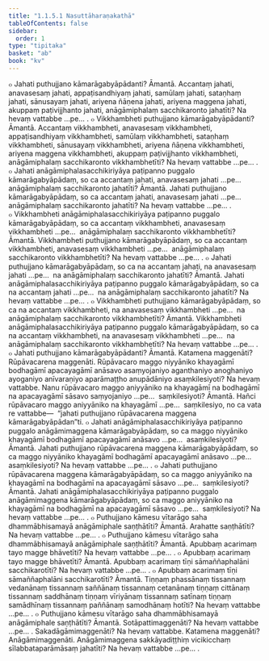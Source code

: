 ```yaml
---
title: "1.1.5.1 Nasuttāharaṇakathā"
tableOfContents: false
sidebar:
  order: 1
type: "tipitaka"
basket: "ab"
book: "kv"
---
```



<DynamicBreadcrumb />

<Division number="279" book="kv" bookNo="32" page="92">

<Paragraph number="594" book="kv">
๐ Jahati puthujjano kāmarāgabyāpādanti? Āmantā. Accantaṃ jahati, anavasesaṃ jahati, appaṭisandhiyaṃ jahati, samūlaṃ jahati, sataṇhaṃ jahati, sānusayaṃ jahati, ariyena ñāṇena jahati, ariyena maggena jahati, akuppaṃ paṭivijjhanto jahati, anāgāmiphalaṃ sacchikaronto jahatīti? Na hevaṃ vattabbe …pe… .
</Paragraph>

<Paragraph number="595" book="kv">
๐ Vikkhambheti puthujjano kāmarāgabyāpādanti? Āmantā. Accantaṃ vikkhambheti, anavasesaṃ vikkhambheti, appaṭisandhiyaṃ vikkhambheti, samūlaṃ vikkhambheti, sataṇhaṃ vikkhambheti, sānusayaṃ vikkhambheti, ariyena ñāṇena vikkhambheti, ariyena maggena vikkhambheti, akuppaṃ paṭivijjhanto vikkhambheti, anāgāmiphalaṃ sacchikaronto vikkhambhetīti? Na hevaṃ vattabbe …pe… .
</Paragraph>

<Paragraph number="596" book="kv">
๐ Jahati anāgāmiphalasacchikiriyāya paṭipanno puggalo kāmarāgabyāpādaṃ, so ca accantaṃ jahati, anavasesaṃ jahati …pe…  anāgāmiphalaṃ sacchikaronto jahatīti? Āmantā. Jahati puthujjano kāmarāgabyāpādaṃ, so ca accantaṃ jahati, anavasesaṃ jahati …pe…  anāgāmiphalaṃ sacchikaronto jahatīti? Na hevaṃ vattabbe …pe… .
</Paragraph>

<Paragraph number="597" book="kv">
๐ Vikkhambheti anāgāmiphalasacchikiriyāya paṭipanno puggalo kāmarāgabyāpādaṃ, so ca accantaṃ vikkhambheti, anavasesaṃ vikkhambheti …pe…  anāgāmiphalaṃ sacchikaronto vikkhambhetīti? Āmantā. Vikkhambheti puthujjano kāmarāgabyāpādaṃ, so ca accantaṃ vikkhambheti, anavasesaṃ vikkhambheti …pe…  anāgāmiphalaṃ sacchikaronto vikkhambhetīti? Na hevaṃ vattabbe …pe… .
</Paragraph>

<Paragraph number="598" book="kv">
๐ Jahati puthujjano kāmarāgabyāpādaṃ, so ca na accantaṃ jahati, na anavasesaṃ jahati …pe…  na anāgāmiphalaṃ sacchikaronto jahatīti? Āmantā. Jahati anāgāmiphalasacchikiriyāya paṭipanno puggalo kāmarāgabyāpādaṃ, so ca na accantaṃ jahati …pe…  na anāgāmiphalaṃ sacchikaronto jahatīti? Na hevaṃ vattabbe …pe… .
</Paragraph>

<Paragraph number="599" book="kv">
๐ Vikkhambheti puthujjano kāmarāgabyāpādaṃ, so ca na accantaṃ vikkhambheti, na anavasesaṃ vikkhambheti …pe…  na anāgāmiphalaṃ sacchikaronto vikkhambhetīti? Āmantā. Vikkhambheti anāgāmiphalasacchikiriyāya paṭipanno puggalo kāmarāgabyāpādaṃ, so ca na accantaṃ vikkhambheti, na anavasesaṃ vikkhambheti …pe…  na anāgāmiphalaṃ sacchikaronto vikkhambhetīti? Na hevaṃ vattabbe …pe… .
</Paragraph>

<Paragraph number="600" book="kv">
๐ Jahati puthujjano kāmarāgabyāpādanti? Āmantā. Katamena maggenāti? Rūpāvacarena maggenāti. Rūpāvacaro maggo niyyāniko khayagāmī bodhagāmī apacayagāmī anāsavo asaṃyojaniyo aganthaniyo anoghaniyo ayoganiyo anīvaraṇiyo aparāmaṭṭho anupādāniyo asaṃkilesiyoti? Na hevaṃ vattabbe. Nanu rūpāvacaro maggo aniyyāniko na khayagāmī na bodhagāmī na apacayagāmī sāsavo saṃyojaniyo …pe…  saṃkilesiyoti? Āmantā. Hañci rūpāvacaro maggo aniyyāniko na khayagāmī …pe…  saṃkilesiyo, no ca vata re vattabbe—  “jahati puthujjano rūpāvacarena maggena kāmarāgabyāpādan”ti.
</Paragraph>

<Paragraph number="601" book="kv">
๐ Jahati anāgāmiphalasacchikiriyāya paṭipanno puggalo anāgāmimaggena kāmarāgabyāpādaṃ, so ca maggo niyyāniko khayagāmī bodhagāmī apacayagāmī anāsavo …pe…  asaṃkilesiyoti? Āmantā. Jahati puthujjano rūpāvacarena maggena kāmarāgabyāpādaṃ, so ca maggo niyyāniko khayagāmī bodhagāmī apacayagāmī anāsavo …pe…  asaṃkilesiyoti? Na hevaṃ vattabbe …pe… .
</Paragraph>

<Paragraph number="602" book="kv">
๐ Jahati puthujjano rūpāvacarena maggena kāmarāgabyāpādaṃ, so ca maggo aniyyāniko na khayagāmī na bodhagāmī na apacayagāmī sāsavo …pe…  saṃkilesiyoti? Āmantā. Jahati anāgāmiphalasacchikiriyāya paṭipanno puggalo anāgāmimaggena kāmarāgabyāpādaṃ, so ca maggo aniyyāniko na khayagāmī na bodhagāmī na apacayagāmī sāsavo …pe…  saṃkilesiyoti? Na hevaṃ vattabbe …pe… .
</Paragraph>

</Division>
<Division number="280" book="kv" bookNo="32" page="93">

<Paragraph number="603" book="kv">
๐ Puthujjano kāmesu vītarāgo saha dhammābhisamayā anāgāmiphale saṇṭhātīti? Āmantā. Arahatte saṇṭhātīti? Na hevaṃ vattabbe …pe… .
</Paragraph>

<Paragraph number="604" book="kv">
๐ Puthujjano kāmesu vītarāgo saha dhammābhisamayā anāgāmiphale saṇṭhātīti? Āmantā. Apubbaṃ acarimaṃ tayo magge bhāvetīti? Na hevaṃ vattabbe …pe… .
</Paragraph>

<Paragraph number="605" book="kv">
๐ Apubbaṃ acarimaṃ tayo magge bhāvetīti? Āmantā. Apubbaṃ acarimaṃ tīṇi sāmaññaphalāni sacchikarotīti? Na hevaṃ vattabbe …pe… .
</Paragraph>

<Paragraph number="606" book="kv">
๐ Apubbaṃ acarimaṃ tīṇi sāmaññaphalāni sacchikarotīti? Āmantā. Tiṇṇaṃ phassānaṃ tissannaṃ vedanānaṃ tissannaṃ saññānaṃ tissannaṃ cetanānaṃ tiṇṇaṃ cittānaṃ tissannaṃ saddhānaṃ tiṇṇaṃ vīriyānaṃ tissannaṃ satīnaṃ tiṇṇaṃ samādhīnaṃ tissannaṃ paññānaṃ samodhānaṃ hotīti? Na hevaṃ vattabbe …pe… .
</Paragraph>

<Paragraph number="607" book="kv">
๐ Puthujjano kāmesu vītarāgo saha dhammābhisamayā anāgāmiphale saṇṭhātīti? Āmantā. Sotāpattimaggenāti? Na hevaṃ vattabbe …pe… .
</Paragraph>

<Paragraph number="608" book="kv">
Sakadāgāmimaggenāti? Na hevaṃ vattabbe. Katamena maggenāti? Anāgāmimaggenāti. Anāgāmimaggena sakkāyadiṭṭhiṃ vicikicchaṃ sīlabbataparāmāsaṃ jahatīti? Na hevaṃ vattabbe …pe… .
</Paragraph>
</Division>
